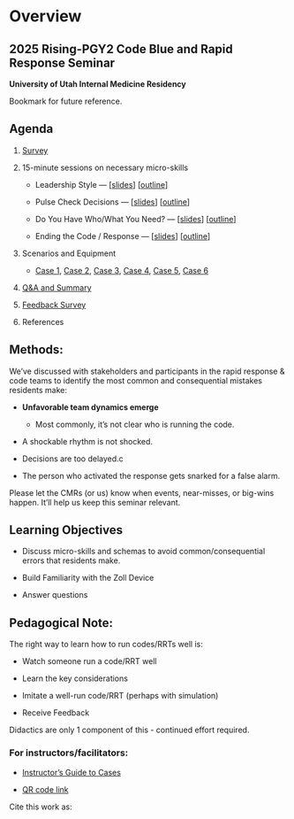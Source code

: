 # Overview

## 2025 Rising-PGY2 Code Blue and Rapid Response Seminar {.unnumbered}

**University of Utah Internal Medicine Residency**

Bookmark for future reference.

## Agenda

1.  [Survey](survey.qmd "placeholder")

2.  15-minute sessions on necessary micro-skills

    -   Leadership Style — \[[slides](slides/leadership.html "Leadership Style Slides")\] \[[outline](slides/leadership.qmd "Leadership Style Outline")\]

    -   Pulse Check Decisions — \[[slides](slides/pulse_check.html "Pulse Check Decisions Slides")\] \[[outline](slides/pulse_check.qmd "Pulse Check Decisions Outline")\]

    -   Do You Have Who/What You Need? — \[[slides](slides/resources.html "Resources Slides")\] \[[outline](slides/resources.qmd "Resources Outline")\]

    -   Ending the Code / Response — \[[slides](slides/ending.html "Ending the Code/RRT Slides")\] \[[outline](slides/ending.qmd "Ending the Code/RRT outline")\]

3.  Scenarios and Equipment

    -   [Case 1](slides/case_1.html "Case 1"), [Case 2](slides/case_2.html "Case 2"), [Case 3](slides/case_3.html "Case 3"), [Case 4](slides/case_4.html "Case 4"), [Case 5](slides/case_5.html "Case 5"), [Case 6](slides/case_6.html "Case 6")

4.  [Q&A and Summary](summary.qmd "Summary Page")

5.  [Feedback Survey](survey.qmd "Placeholder")

6.  References

## Methods:

We’ve discussed with stakeholders and participants in the rapid response & code teams to identify the most common and consequential mistakes residents make:

-   **Unfavorable team dynamics emerge**

    -   Most commonly, it’s not clear who is running the code.

-   A shockable rhythm is not shocked.

-   Decisions are too delayed.c

-   The person who activated the response gets snarked for a false alarm.

Please let the CMRs (or us) know when events, near-misses, or big-wins happen. It'll help us keep this seminar relevant.

## Learning Objectives

-   Discuss micro-skills and schemas to avoid common/consequential errors that residents make.

-   Build Familiarity with the Zoll Device

-   Answer questions

## Pedagogical Note:

The right way to learn how to run codes/RRTs well is:

-   Watch someone run a code/RRT well

-   Learn the key considerations

-   Imitate a well-run code/RRT (perhaps with simulation)

-   Receive Feedback

Didactics are only 1 component of this - continued effort required.

### For instructors/facilitators:

-   [Instructor's Guide to Cases](https://github.com/reblocke/U-of-U-IM-Codes-and-Rapid-Responses/blob/ee42e4f611e2744f9bd763ff6d7616cc24b82055/2025-4-29%20EK%20Preceptor.ZollSim.docx "Instructor's Guide to Cases")

-   [QR code link](slides/qr.html "To access QR code to course website")

Cite this work as:
